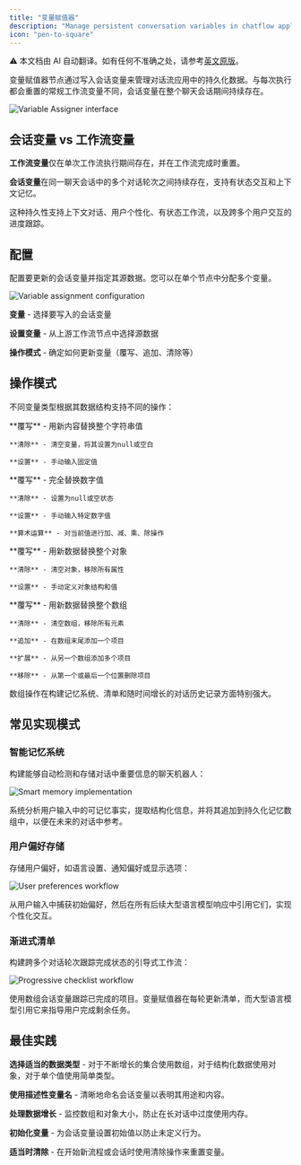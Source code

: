 ```yaml
---
title: "变量赋值器"
description: "Manage persistent conversation variables in chatflow applications"
icon: "pen-to-square"
---
```


<Note> ⚠️ 本文档由 AI 自动翻译。如有任何不准确之处，请参考[英文原版](/en/documentation/pages/nodes/variable-assigner)。</Note>


变量赋值器节点通过写入会话变量来管理对话流应用中的持久化数据。与每次执行都会重置的常规工作流变量不同，会话变量在整个聊天会话期间持续存在。

<Frame caption="变量赋值器节点配置">
  <img src="https://assets-docs.dify.ai/2024/11/83d0b9ef4c1fad947b124398d472d656.png" alt="Variable Assigner interface" />
</Frame>

## 会话变量 vs 工作流变量

**工作流变量**仅在单次工作流执行期间存在，并在工作流完成时重置。

**会话变量**在同一聊天会话中的多个对话轮次之间持续存在，支持有状态交互和上下文记忆。

这种持久性支持上下文对话、用户个性化、有状态工作流，以及跨多个用户交互的进度跟踪。

## 配置

配置要更新的会话变量并指定其源数据。您可以在单个节点中分配多个变量。

<Frame caption="变量分配配置界面">
  <img src="https://assets-docs.dify.ai/2024/11/ee15dee864107ba5a93b459ebdfc32cf.png" alt="Variable assignment configuration" />
</Frame>

**变量** - 选择要写入的会话变量

**设置变量** - 从上游工作流节点中选择源数据

**操作模式** - 确定如何更新变量（覆写、追加、清除等）

## 操作模式

不同变量类型根据其数据结构支持不同的操作：

<Tabs>
  <Tab title="字符串变量">
    **覆写** - 用新内容替换整个字符串值
    
    **清除** - 清空变量，将其设置为null或空白
    
    **设置** - 手动输入固定值
  </Tab>
  
  <Tab title="数字变量">
    **覆写** - 完全替换数字值
    
    **清除** - 设置为null或空状态
    
    **设置** - 手动输入特定数字值
    
    **算术运算** - 对当前值进行加、减、乘、除操作
  </Tab>
  
  <Tab title="对象变量">
    **覆写** - 用新数据替换整个对象
    
    **清除** - 清空对象，移除所有属性
    
    **设置** - 手动定义对象结构和值
  </Tab>
  
  <Tab title="数组变量">
    **覆写** - 用新数据替换整个数组
    
    **清除** - 清空数组，移除所有元素
    
    **追加** - 在数组末尾添加一个项目
    
    **扩展** - 从另一个数组添加多个项目
    
    **移除** - 从第一个或最后一个位置删除项目
  </Tab>
</Tabs>

数组操作在构建记忆系统、清单和随时间增长的对话历史记录方面特别强大。

## 常见实现模式

### 智能记忆系统

构建能够自动检测和存储对话中重要信息的聊天机器人：

<Frame caption="智能记忆系统工作流">
  <img src="https://assets-docs.dify.ai/dify-enterprise-mintlify/en/guides/workflow/node/8d0492814b1515f50e87b2900ff400db.png" alt="Smart memory implementation" />
</Frame>

系统分析用户输入中的可记忆事实，提取结构化信息，并将其追加到持久化记忆数组中，以便在未来的对话中参考。

### 用户偏好存储

存储用户偏好，如语言设置、通知偏好或显示选项：

<Frame caption="用户偏好管理">
  <img src="https://assets-docs.dify.ai/dify-enterprise-mintlify/en/guides/workflow/node/1867d608a7d009431b73377ed65b427b.png" alt="User preferences workflow" />
</Frame>

从用户输入中捕获初始偏好，然后在所有后续大型语言模型响应中引用它们，实现个性化交互。

### 渐进式清单

构建跨多个对话轮次跟踪完成状态的引导式工作流：

<Frame caption="渐进式清单实现">
  <img src="https://assets-docs.dify.ai/dify-enterprise-mintlify/en/guides/workflow/node/c4362b01298b12e7d6fcd9e798f3165a.png" alt="Progressive checklist workflow" />
</Frame>

使用数组会话变量跟踪已完成的项目。变量赋值器在每轮更新清单，而大型语言模型引用它来指导用户完成剩余任务。

## 最佳实践

**选择适当的数据类型** - 对于不断增长的集合使用数组，对于结构化数据使用对象，对于单个值使用简单类型。

**使用描述性变量名** - 清晰地命名会话变量以表明其用途和内容。

**处理数据增长** - 监控数组和对象大小，防止在长对话中过度使用内存。

**初始化变量** - 为会话变量设置初始值以防止未定义行为。

**适当时清除** - 在开始新流程或会话时使用清除操作来重置变量。